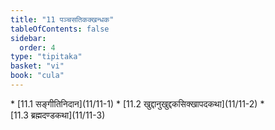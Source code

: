```yaml
---
title: "11 पञ्चसतिकक्खन्धक"
tableOfContents: false
sidebar:
  order: 4
type: "tipitaka"
basket: "vi"
book: "cula"
---
```



<DynamicBreadcrumb />



<TableOfContents book="cula" section="11">
* [11.1 सङ्गीतिनिदान](11/11-1)
* [11.2 खुद्दानुखुद्दकसिक्खापदकथा](11/11-2)
* [11.3 ब्रह्मदण्डकथा](11/11-3)
</TableOfContents>